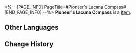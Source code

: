 <%-- [PAGE_INFO]
PageTitle=#Pioneer's Lacuna Compass#
[END_PAGE_INFO] --%>
{{Item Infobox
|id          = 61172
|image       = Item Pioneer's Lacuna Compass.png
|type        = 
|invCategory = Relics
|rarity      = 5
|effect      = 
|description = A compass in the form of a wristwatch. The magnetic needle has been removed and can no longer point in any direction.
|source1     = [[Cavern of Corrosion: The Reverie (Dreamscape)]]
}}
'''Pioneer's Lacuna Compass''' is a [[Item]].

==Other Languages==
{{Other Languages
|en   = Pioneer's Lacuna Compass
|zhs  = 先驱的虚极罗盘
|zht  = 先驅的虛極羅盤
|ja   = 先駆者の虚極コンパス
|ko   = 선구자의 허극 나침반
|es   = Brújula del vacío de la pionera
|fr   = Boussole incomplète d'exploratrice
|ru   = Бесполюсный компас первооткрывателя
|th   = Pioneer's Lacuna Compass
|vi   = La Bàn Hư Không Tiên Phong
|de   = Hohler Kompass der Pionierin
|id   = Pioneer's Lacuna Compass
|pt   = Bússola de Lacuna da Pioneira
}}

==Change History==
{{Change History|2.0}}